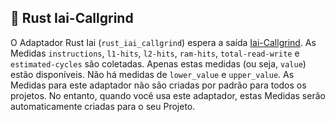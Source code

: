 
## 🦀 Rust Iai-Callgrind

O Adaptador Rust Iai (`rust_iai_callgrind`) espera a saída [Iai-Callgrind](https://github.com/iai-callgrind/iai-callgrind).
As Medidas `instructions`, `l1-hits`, `l2-hits`, `ram-hits`, `total-read-write` e `estimated-cycles` são coletadas.
Apenas estas medidas (ou seja, `value`) estão disponíveis. Não há medidas de `lower_value` e `upper_value`.
As Medidas para este adaptador não são criadas por padrão para todos os projetos.
No entanto, quando você usa este adaptador, estas Medidas serão automaticamente criadas para o seu Projeto.

<CargoRustIaiCallgrind />